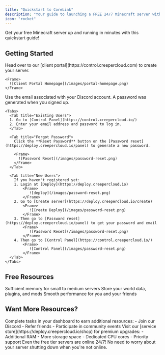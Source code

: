 ```yaml
---
title: "Quickstart to CoreLink"
description: "Your guide to launching a FREE 24/7 Minecraft server with CoreLink"
icon: "rocket"
---
```


<Note>
  Get your free Minecraft server up and running in minutes with this quickstart guide!
</Note>

## Getting Started

<Steps>
  <Step title="Visit the Client Portal">
    Head over to our [client portal](https://control.creepercloud.com) to create your server.
    
    <Frame>
      ![Client Portal Homepage](/images/portal-homepage.png)
    </Frame>
  </Step>
  
  <Step title="Log in to the Control Panel">
    Use the email associated with your Discord account. A password was generated when you signed up.
    
    <Tabs>
      <Tab title="Existing Users">
      1. Go to [Control Panel](https://control.creepercloud.io/)
      2. Enter your email address and password to log in.
      </Tab>
      
      <Tab title="Forgot Password">
        Click the **Reset Password** button on the [Password reset](https://deploy.creepercloud.io/panel) to generate a new password.
        
        <Frame>
          ![Password Reset](/images/password-reset.png)
        </Frame>
      </Tab>
      
      <Tab title="New Users">
        If you haven't registered yet:
        1. Login at [Deploy](https://deploy.creepercloud.io)
            <Frame>
               ![deploy](/images/password-reset.png)
            </Frame>
        2. Go to [Create server](https://deploy.creepercloud.io/create)
            <Frame>
               ![Create Deploy](/images/password-reset.png)
            </Frame>
        3. Then go to [Password reset](https://deploy.creepercloud.io/panel) to get your password and email
            <Frame>
               ![Password Reset](/images/password-reset.png)
            </Frame>
        4. Then go to [Control Panel](https://control.creepercloud.io/) 
            <Frame>
               ![Control Panel](/images/password-reset.png)
            </Frame>
      </Tab>
    </Tabs>
  </Step>
</Steps>

## Free Resources

<CardGroup cols={3}>
  <Card title="2GB RAM" icon="memory" color="#4CAF50">
    Sufficient memory for small to medium servers
  </Card>
  <Card title="5GB Disk Space" icon="hard-drive" color="#2196F3">
    Store your world data, plugins, and mods
  </Card>
  <Card title="75% CPU Allocation" icon="microchip" color="#FF9800">
    Smooth performance for you and your friends
  </Card>
</CardGroup>

## Want More Resources?

<Tabs>
  <Tab title="Earn Rewards">
    Complete tasks in your dashboard to earn additional resources:
    - Join our Discord
    - Refer friends
    - Participate in community events
  </Tab>
  
  <Tab title="Premium Upgrades">
    Visit our [service store](https://deploy.creepercloud.io/shop) for premium upgrades:
    - Additional RAM
    - More storage space
    - Dedicated CPU cores
    - Priority support
  </Tab>
</Tabs>

<Tip>
  Even the free tier servers are online 24/7! No need to worry about your server shutting down when you're not online.
</Tip>
